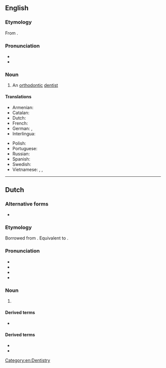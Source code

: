 ==English==

===Etymology===
From {{suffix|en|orthodontic|ist}}.

===Pronunciation===
* {{IPA|en|/ˌɔː(ɹ)θəˈdɒntɪst/}}
* {{audio|en|LL-Q1860 (eng)-Vealhurl-orthodontist.wav|Audio (southern England)}}

===Noun===
{{en-noun}}

# An [[orthodontic]] [[dentist]]

====Translations====
{{trans-top|orthodontic dentist}}
* Armenian: {{t|hy|օրթոդոնտ}}
* Catalan: {{t|ca|ortodontista|m|f}}
* Dutch: {{t+|nl|orthodontist}}
* French: {{t+|fr|orthodontiste|m|f}}
* German: {{t+|de|Kieferorthopäde|m}}, {{t+|de|Kieferorthopädin|f}}
* Interlingua: {{t|ia|orthodontista}}
{{trans-mid}}
* Polish: {{t+|pl|ortodonta|m}}
* Portuguese: {{t+|pt|ortodontista|m|f}}
* Russian: {{t+|ru|ортодонт|m}}
* Spanish: {{t|es|ortodoncista|m|f}}
* Swedish: {{t+|sv|ortodontist|c}}
* Vietnamese: {{t|vi|bác sĩ chỉnh nha}}, {{t|vi|bác sĩ chỉnh hình răng}}, {{t|vi|bác sĩ chỉnh răng}}
{{trans-bottom}}

[[Category:en:Dentistry]]

----

==Dutch==

===Alternative forms===
* {{l|nl|ortho}}

===Etymology===
Borrowed from {{bor|nl|en|orthodontist}}. Equivalent to {{af|nl|orthodontie|-ist}}.

===Pronunciation===
* {{IPA|nl|/ˌɔr.toː.dɔnˈtɪst/}}
* {{audio|nl|Nl-orthodontist.ogg|Audio}}
* {{hyphenation|nl|or|tho|don|tist}}
* {{rhymes|nl|ɪst}}

===Noun===
{{nl-noun|m|-en|orthodontistje|f=orthodontiste}}

# {{lb|nl|dentistry}} {{l|en|orthodontist}}

====Derived terms====
* {{l|nl|orthodontistisch}}

====Derived terms====
* {{l|nl|orthodontie}}
* {{l|nl|orthodontisch}}

{{topics|nl|Healthcare occupations|People}}
